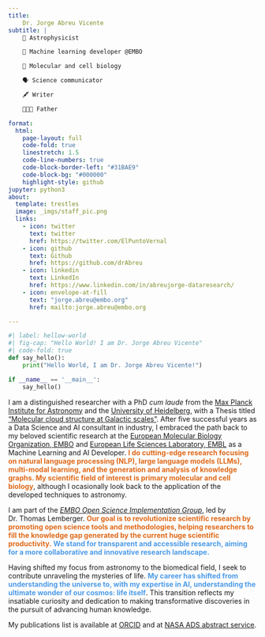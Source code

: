 ```yaml
---
title: 
    Dr. Jorge Abreu Vicente
subtitle: |
    🔭 Astrophysicist 

    🤖 Machine learning developer @EMBO 

    🧬 Molecular and cell biology

    🗣 Science communicator 

    🖋 Writer 

    👨‍👩‍👧 Father 

format:
  html:
    page-layout: full
    code-fold: true
    linestretch: 1.5
    code-line-numbers: true
    code-block-border-left: "#31BAE9"
    code-block-bg: "#000000"
    highlight-style: github
jupyter: python3
about:
  template: trestles
  image: _imgs/staff_pic.png
  links:
    - icon: twitter
      text: twitter
      href: https://twitter.com/ElPuntoVernal
    - icon: github
      text: Github
      href: https://github.com/drAbreu
    - icon: linkedin
      text: LinkedIn
      href: https://www.linkedin.com/in/abreujorge-dataresearch/
    - icon: envelope-at-fill
      text: "jorge.abreu@embo.org"
      href: mailto:jorge.abreu@embo.org

---
```


```python
#| label: hellow-world
#| fig-cap: "Hello World! I am Dr. Jorge Abreu Vicente"
#| code-fold: true
def say_hello():
    print("Hello World, I am Dr. Jorge Abreu Vicente!")

if __name__ == '__main__':
    say_hello()
```

I am a distinguished researcher with a PhD *cum laude* from the [Max Planck Institute for Astronomy](http://www.mpia.de/en) and the [University of Heidelberg](https://www.uni-heidelberg.de/en), with a Thesis titled ["Molecular cloud structure at Galactic scales"](https://www.imprs-hd.mpg.de/143498/thesis_abreu.pdf). After five successful years as a Data Science and AI consultant in industry, I embraced the path back to my beloved scientific research at the [European Molecular Biology Organization, EMBO](https://www.embo.org/) and [European Life Sciences Laboratory, EMBL](https://www.embl.org/sites/heidelberg/) as a Machine Learning and AI Developer. <font color=#df6919><strong>I do cutting-edge research focusing on natural language processing (NLP), large language models (LLMs), multi-modal learning, and the generation and analysis of knowledge graphs. My scientific field of interest is primary molecular and cell biology</strong></font>, although I ocasionally look back to the application of the developed techniques to astronomy.

I am part of the [*EMBO Open Science Implementation Group*](https://www.embo.org/policy/open-science/), led by Dr. Thomas Lemberger. <font color=#df6919><strong>Our goal is to revolutionize scientific research by promoting open science tools and methodologies, helping researchers to fill the knowledge gap generated by the current huge scientific productivity.</strong></font> <font color=#4c9be8><strong>We stand for transparent and accessible research, aiming for a more collaborative and innovative research landscape.</strong></font> 

Having shifted my focus from astronomy to the biomedical field, I seek to contribute unraveling the mysteries of life. <font color=#4c9be8><strong>My career has shifted from understanding the universe to, with my expertise in AI, understanding the ultimate wonder of our cosmos: life itself</strong></font>. This transition reflects my insatiable curiosity and dedication to making transformative discoveries in the pursuit of advancing human knowledge.

My publications list is available at [ORCID](https://orcid.org/0000-0002-0211-6416) and at [NASA ADS abstract service](https://ui.adsabs.harvard.edu/search/q=author%3A%22Abreu-Vicente%2C%20J.%22&sort=date%20desc%2C%20bibcode%20desc&p_=0).
